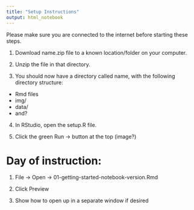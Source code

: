 ```yaml
---
title: "Setup Instructions"
output: html_notebook
---
```


Please make sure you are connected to the internet before starting these steps.

1. Download name.zip file to a known location/folder on your computer.

2. Unzip the file in that directory.

3. You should now have a directory called name, with the following directory structure:
  * Rmd files
  * img/
  * data/
  * and?

4. In RStudio, open the setup.R file.

5. Click the green Run -> button at the top (image?)

# Day of instruction:

1. File -> Open -> 01-getting-started-notebook-version.Rmd

2. Click Preview

3. Show how to open up in a separate window if desired
